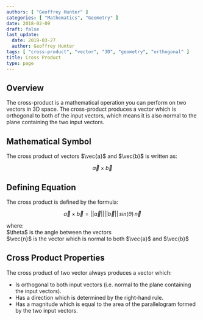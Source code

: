 ```yaml
---
authors: [ "Geoffrey Hunter" ]
categories: [ "Mathematics", "Geometry" ]
date: 2018-02-09
draft: false
last_update:
  date: 2019-03-27
  author: Geoffrey Hunter
tags: [ "cross-product", "vector", "3D", "geometry", "orthogonal" ]
title: Cross Product
type: page
---
```



<h2>Overview</h2>

<p>The cross-product is a mathematical operation you can perform on two vectors in 3D space. The cross-product produces a vector which is orthogonal to both of the input vectors, which means it is also normal to the plane containing the two input vectors.</p>

<h2>Mathematical Symbol</h2>

<p>The cross product of vectors $\vec{a}$ and $\vec{b}$ is written as:</p>

$$
\vec{a} \times \vec{b}
$$

<h2>Defining Equation</h2>

<p>The cross product is defined by the formula:</p>

$$
\vec{a} \times \vec{b} = ||\vec{a}|| ||\vec{b}|| \, sin (\theta) \, \vec{n}
$$

<p className="centered">    where:<br />
    $\theta$ is the angle between the vectors<br />
    $\vec{n}$ is the vector which is normal to both $\vec{a}$ and $\vec{b}$</p>

<h2>Cross Product Properties</h2>

<p>The cross product of two vector always produces a vector which:</p>

<ul>
<li>Is orthogonal to both input vectors (i.e. normal to the plane containing the input vectors).</li>
<li>Has a direction which is determined by the right-hand rule.</li>
<li>Has a magnitude which is equal to the area of the parallelogram formed by the two input vectors.</li>
</ul>
